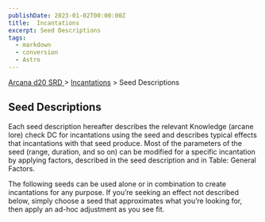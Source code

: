 ```yaml
---
publishDate: 2023-01-02T00:00:00Z
title:  Incantations
excerpt: Seed Descriptions
tags:
  - markdown
  - conversion
  - Astro
---
```


[ Arcana d20 SRD ](/#arcanaD20) > [ Incantations](arcana-d20-srd-incantations-index) > Seed Descriptions

##  Seed Descriptions

Each seed description hereafter describes the relevant Knowledge (arcane lore)
check DC for incantations using the seed and describes typical effects that
incantations with that seed produce. Most of the parameters of the seed
(range, duration, and so on) can be modified for a specific incantation by
applying factors, described in the seed description and in Table: General
Factors.

The following seeds can be used alone or in combination to create incantations
for any purpose. If you’re seeking an effect not described below, simply
choose a seed that approximates what you’re looking for, then apply an ad-hoc
adjustment as you see fit.

